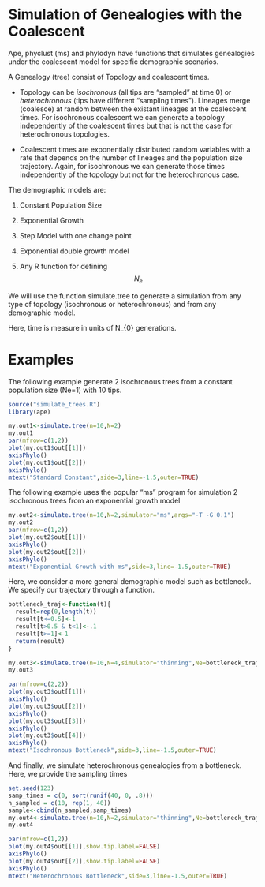 Simulation of Genealogies with the Coalescent
========================================================

Ape, phyclust (ms) and phylodyn have functions that simulates genealogies under the coalescent model for specific demographic scenarios.

A Genealogy (tree) consist of Topology and coalescent times. 

* Topology can be *isochronous* (all tips are "sampled" at time 0) or *heterochronous* (tips have different "sampling times"). Lineages merge (coalesce) at random between the existant lineages at the coalescent times. For isochronous coalescent we can generate a topology independently of the coalescent times but that is not the case for heterochronous topologies.   

* Coalescent times are exponentially distributed random variables with a rate that depends on the number of lineages and the population size trajectory. Again, for isochronous we can generate those times independently of the topology but not for the heterochronous case. 


The demographic models are:

1. Constant Population Size 

2. Exponential Growth 

3. Step Model with one change point

4. Exponential double growth model 

5. Any R function for defining $$N_{e}$$ 

We will use the function simulate.tree to generate a simulation from any type of topology (isochronous or heterochronous) and from any demographic model.

Here, time is measure in units of N_{0} generations.

Examples
==================================
The following example generate 2 isochronous trees from a constant population size (Ne=1) with 10 tips.
```r
source("simulate_trees.R")
library(ape)

my.out1<-simulate.tree(n=10,N=2)
my.out1
par(mfrow=c(1,2))
plot(my.out1$out[[1]])
axisPhylo()
plot(my.out1$out[[2]])
axisPhylo()
mtext("Standard Constant",side=3,line=-1.5,outer=TRUE)


```

The following example uses the popular "ms" program for simulation 2 isochronous trees from an exponential growth model
```r

my.out2<-simulate.tree(n=10,N=2,simulator="ms",args="-T -G 0.1")
my.out2
par(mfrow=c(1,2))
plot(my.out2$out[[1]])
axisPhylo()
plot(my.out2$out[[2]])
axisPhylo()
mtext("Exponential Growth with ms",side=3,line=-1.5,outer=TRUE)

```

Here, we consider a more general demographic model such as bottleneck. We specify our trajectory through a function.
```r

bottleneck_traj<-function(t){
  result=rep(0,length(t))
  result[t<=0.5]<-1
  result[t>0.5 & t<1]<-.1
  result[t>=1]<-1
  return(result)
}

my.out3<-simulate.tree(n=10,N=4,simulator="thinning",Ne=bottleneck_traj,max=11)
my.out3

par(mfrow=c(2,2))
plot(my.out3$out[[1]])
axisPhylo()
plot(my.out3$out[[2]])
axisPhylo()
plot(my.out3$out[[3]])
axisPhylo()
plot(my.out3$out[[4]])
axisPhylo()
mtext("Isochronous Bottleneck",side=3,line=-1.5,outer=TRUE)
```
And finally, we simulate heterochronous genealogies from a bottleneck. Here, we provide the sampling times
```r

set.seed(123)
samp_times = c(0, sort(runif(40, 0, .8)))
n_sampled = c(10, rep(1, 40))
sample<-cbind(n_sampled,samp_times)
my.out4<-simulate.tree(n=10,N=2,simulator="thinning",Ne=bottleneck_traj,max=10,sampling="hetero",sample=sample)
my.out4

par(mfrow=c(1,2))
plot(my.out4$out[[1]],show.tip.label=FALSE)
axisPhylo()
plot(my.out4$out[[2]],show.tip.label=FALSE)
axisPhylo()
mtext("Heterochronous Bottleneck",side=3,line=-1.5,outer=TRUE)

```




